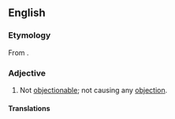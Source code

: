 ==English==

===Etymology===
From {{af|en|un-|objectionable}}.

===Adjective===
{{en-adj}}

# Not [[objectionable]]; not causing any [[objection]].
#: {{ant|en|objectionable}}

====Translations====
{{trans-top}}
{{trans-mid}}
{{trans-bottom}}